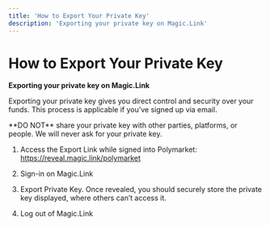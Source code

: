 ```yaml
---
title: 'How to Export Your Private Key'
description: 'Exporting your private key on Magic.Link'
---
```



# How to Export Your Private Key

**Exporting your private key on Magic.Link**

Exporting your private key gives you direct control and security over your funds. This process is applicable if you’ve signed up via email.

<Warning>
**DO NOT** share your private key with other parties, platforms, or people. We will never ask for your private key.
</Warning>

1. Access the Export Link while signed into Polymarket: https://reveal.magic.link/polymarket

2. Sign-in on Magic.Link

3. Export Private Key. Once revealed, you should securely store the private key displayed, where others can’t access it.

4. Log out of Magic.Link
